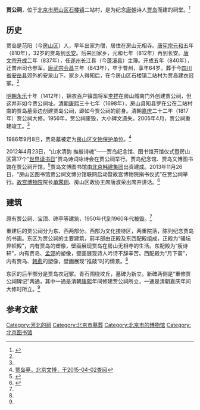 {{Coord|39.627198|115.986291|type:landmark_region:CN-11_source:GoogleMaps|display=title}}
{{文物保护单位
| 级别 = 市县级
| 省名 = 北京市
| 市/县名 = 北京市房山区
| 图片 = 
| 名称 = 贾岛墓 
| 编号 = 
| 分类 = 古墓葬
| 所在 = 石楼镇二站村 
| 时代 = [[唐朝|唐]]
| 登录 = 1986年9月8日
}}

'''贾公祠'''，位于[[北京市|北京市]][[房山区|房山区]][[石楼镇|石楼镇]]二站村，是为纪念[[唐朝|唐朝]]诗人[[贾岛|贾岛]]而建的祠堂。<ref name=jbw>{{Cite web |url=http://www.bjd.com.cn/pwjc/gdfq/200705/t20070521_281048.htm |title=话说房山贾公祠，京报网，2007-05-21 |access-date=2015-04-02 |archive-date=2015-04-02 |archive-url=https://web.archive.org/web/20150402165929/http://www.bjd.com.cn/pwjc/gdfq/200705/t20070521_281048.htm |dead-url=no }}</ref>

==历史==
贾岛是范阳（今[[房山区|房山区]]）人，早年出家为僧，居住在房山无相寺。[[唐宪宗|唐宪宗]][[元和_(唐朝)|元和]]五年（810年），32岁的贾岛到[[长安|长安]]。后来回家乡，元和七年（812年）再到长安。[[唐文宗|唐文宗]][[开成|开成]]二年（837年），任[[遂州|遂州]]长江县（今[[蓬溪县|蓬溪县]]）主簿。开成五年（840年），迁普州司仓参军。[[唐武宗|唐武宗]][[会昌_(唐朝)|会昌]]三年（843年），卒于普州，享年64岁。葬于今[[四川省|四川省]][[安岳县|安岳县]]郊外的安泉山下。家乡人得知后，在今房山区石楼镇二站村为贾岛建衣冠冢。<ref name=jbw/>

[[明朝|明朝]][[永乐|永乐]]十年（1412年），锦衣百户镇国将军[[李祥|李祥]]在房山城南门外创建贾公祠，但这并非如今贾公祠址。[[清朝|清朝]][[康熙|康熙]]三十七年（1698年），房山县知县罗在公在二站村南的贾岛墓旁边创建贾岛公祠，即如今贾公祠的前身。清朝[[嘉庆|嘉庆]]二十二年（1817年）贾公祠大修。1956年，贾公祠废毁，大小碑文遗失。2005年4月，贾公祠重建竣工。<ref name=jbw/>

1986年9月8日，贾岛墓被定为[[房山区文物保护单位|房山区文物保护单位]]。<ref name=wenbo>[http://www.bjww.gov.cn/wbsj/bjwbdwDetail.htm 贾岛墓，北京文博，于2015-04-02查阅]</ref>

2012年4月23日，“山水清韵  推敲诗魂”——贾岛纪念馆、图书馆开馆仪式暨房山区第17个“[[世界读书日|世界读书日]]”贾岛诗词咏诗会在贾公祠举行。贾岛纪念馆、贾岛文博图书馆在贾公祠开馆。<ref name=bjwb>{{Cite web |url=http://www.bjww.gov.cn/2012/4-24/1335251712265.html |title=故宫博物院院长单霁翔参加贾岛纪念馆、图书馆开馆仪式暨房山区第17个“世界读书日”贾岛诗词咏诗会，北京文博，2012-04-24 |access-date=2015-04-02 |archive-date=2015-09-23 |archive-url=https://web.archive.org/web/20150923191533/http://www.bjww.gov.cn/2012/4-24/1335251712265.html |dead-url=no }}</ref>贾岛文博图书馆由[[北京韩建集团|北京韩建集团]]出资建成。2013年11月26日，“房山区图书馆贾公祠文博分馆联网启动暨故宫博物院捐书仪式”在贾公祠举行。[[故宫博物院|故宫博物院]]院长[[单霁翔|单霁翔]]、房山区政协主席唐淑荣出席并讲话。<ref>{{Cite web |url=http://www.bjhch.com/content.aspx?id=195212393914 |title=贾公祠文博分馆联网启动暨故宫博物院捐书仪式举行，北京韩建集团，2013-11-27 |access-date=2015-04-02 |archive-date=2015-04-02 |archive-url=https://web.archive.org/web/20150402164822/http://www.bjhch.com/content.aspx?id=195212393914 |dead-url=no }}</ref>

==建筑==
原有贾公祠、宝顶、碑亭等建筑，1950年代到1960年代被毁。<ref name=wenbo/>

重建后的贾公祠分为东、西两部分。西部为文化接待区，两重院落，陈列纪念贾岛的书画。东区为贾公祠的主要建筑，前半部由正殿及东西配殿组成，正殿为“骚坛异帜殿”，内有贾岛的塑像，壁画展现贾岛在房山无相寺的生活。东配殿为“瘦诗轩”，内有贾岛、[[孟郊|孟郊]]的塑像，壁画展现诗人吟诗不辞辛苦。西配殿为“月下斋”，内有贾岛、[[韩愈|韩愈]]的塑像，壁画展现“推敲”时的情景。<ref name=jbw/>

东区的后半部分是贾岛衣冠冢。青石围绕坟丘，墓碑为新立。新碑两侧是“重修贾公祠碑记”两通，其中一通是清朝[[康熙|康熙]]年间修建贾公祠所立，一通是清朝嘉庆年间大修时所立。<ref name=jbw/>

==参考文献==
{{reflist}}

[[Category:河北的祠|Category:河北的祠]]
[[Category:北京市墓葬|Category:北京市墓葬]]
[[Category:北京市的博物馆|Category:北京市的博物馆]]
[[Category:北京图书馆|Category:北京图书馆]]